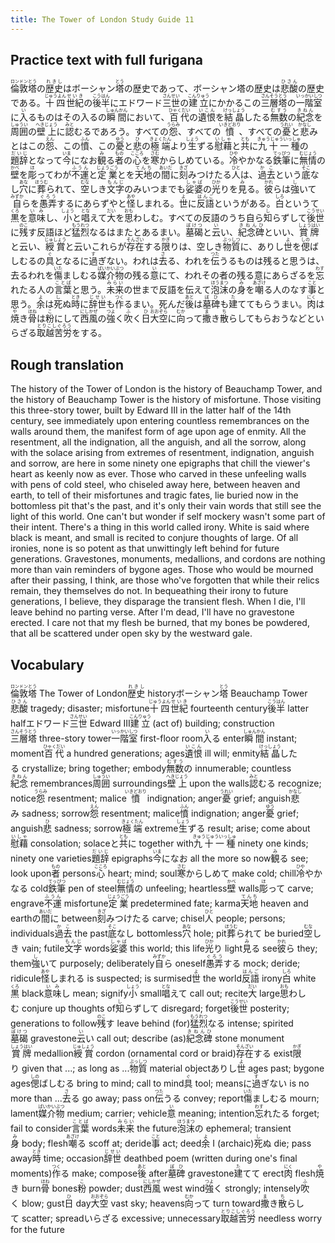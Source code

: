 ```yaml
---
title: The Tower of London Study Guide 11
---
```


## Practice text with full furigana

<p>
<ruby><rb>倫敦塔</rb><rt>ロンドンとう</rt></ruby>の<ruby><rb>歴史</rb><rt>れきし</rt></ruby>はボーシャン<ruby><rb>塔</rb><rt>とう</rt></ruby>の歴史であって、ボーシャン塔の歴史は<ruby><rb>悲酸</rb><rt>ひさん</rt></ruby>の歴史である。<ruby><rb>十四</rb><rt>じゅうよん</rt></ruby><ruby><rb>世紀</rb><rt>せいき</rt></ruby>の<ruby><rb>後半</rb><rt>こうはん</rt></ruby>にエドワード<ruby><rb>三世</rb><rt>さんせい</rt></ruby>の<ruby><rb>建立</rb><rt>こんりゅう</rt></ruby>にかかるこの<ruby><rb>三層塔</rb><rt>さんそうとう</rt></ruby>の<ruby><rb>一階室</rb><rt>いっかいしつ</rt></ruby>に<ruby><rb>入</rb><rt>い</rt></ruby>るものはその入るの<ruby><rb>瞬間</rb><rt>しゅんかん</rt></ruby>において、<ruby><rb>百代</rb><rt>ひゃくだい</rt></ruby>の<ruby><rb>遺恨</rb><rt>いこん</rt></ruby>を<ruby><rb>結晶</rb><rt>けっしょう</rt></ruby>したる<ruby><rb>無数</rb><rt>むすう</rt></ruby>の<ruby><rb>紀念</rb><rt>きねん</rt></ruby>を<ruby><rb>周囲</rb><rt>しゅうい</rt></ruby>の<ruby><rb>壁上</rb><rt>へきじょう</rt></ruby>に<ruby><rb>認</rb><rt>みと</rt></ruby>むるであろう。すべての<ruby><rb>怨</rb><rt>うらみ</rt></ruby>、すべての<ruby><rb>憤</rb><rt>いきどおり</rt></ruby>、すべての<ruby><rb>憂</rb><rt>うれい</rt></ruby>と<ruby><rb>悲</rb><rt>かなし</rt></ruby>みとはこの<ruby><rb>怨</rb><rt>えん</rt></ruby>、この<ruby><rb>憤</rb><rt>ふん</rt></ruby>、この<ruby><rb>憂</rb><rt>ゆう</rt></ruby>と<ruby><rb>悲</rb><rt>ひ</rt></ruby>の<ruby><rb>極端</rb><rt>きょくたん</rt></ruby>より<ruby><rb>生</rb><rt>しょう</rt></ruby>ずる<ruby><rb>慰藉</rb><rt>いしゃ</rt></ruby>と<ruby><rb>共</rb><rt>とも</rt></ruby>に<ruby><rb>九十一種</rb><rt>きゅうじゅういっしゅ</rt></ruby>の<ruby><rb>題辞</rb><rt>だいじ</rt></ruby>となって<ruby><rb>今</rb><rt>いま</rt></ruby>になお<ruby><rb>観</rb><rt>み</rt></ruby>る<ruby><rb>者</rb><rt>もの</rt></ruby>の<ruby><rb>心</rb><rt>こころ</rt></ruby>を<ruby><rb>寒</rb><rt>さむ</rt></ruby>からしめている。<ruby><rb>冷</rb><rt>ひや</rt></ruby>やかなる<ruby><rb>鉄筆</rb><rt>てっぴつ</rt></ruby>に<ruby><rb>無情</rb><rt>むじょう</rt></ruby>の<ruby><rb>壁</rb><rt>かべ</rt></ruby>を<ruby><rb>彫</rb><rt>ほ</rt></ruby>ってわが<ruby><rb>不運</rb><rt>ふうん</rt></ruby>と<ruby><rb>定業</rb><rt>じょうごう</rt></ruby>とを<ruby><rb>天地</rb><rt>てんち</rt></ruby>の<ruby><rb>間</rb><rt>あいだ</rt></ruby>に<ruby><rb>刻</rb><rt>きざ</rt></ruby>みつけたる<ruby><rb>人</rb><rt>ひと</rt></ruby>は、<ruby><rb>過去</rb><rt>かこ</rt></ruby>という<ruby><rb>底</rb><rt>そこ</rt></ruby>なし<ruby><rb>穴</rb><rt>あな</rt></ruby>に<ruby><rb>葬</rb><rt>ほうむ</rt></ruby>られて、<ruby><rb>空</rb><rt>むな</rt></ruby>しき<ruby><rb>文字</rb><rt>もんじ</rt></ruby>のみいつまでも<ruby><rb>娑婆</rb><rt>しゃば</rt></ruby>の<ruby><rb>光</rb><rt>ひか</rt></ruby>りを<ruby><rb>見</rb><rt>み</rt></ruby>る。<ruby><rb>彼</rb><rt>かれ</rt></ruby>らは<ruby><rb>強</rb><rt>し</rt></ruby>いて<ruby><rb>自</rb><rt>みずか</rt></ruby>らを<ruby><rb>愚弄</rb><rt>ぐろう</rt></ruby>するにあらずやと<ruby><rb>怪</rb><rt>あや</rt></ruby>しまれる。<ruby><rb>世</rb><rt>よ</rt></ruby>に<ruby><rb>反語</rb><rt>はんご</rt></ruby>というがある。<ruby><rb>白</rb><rt>しろ</rt></ruby>というて<ruby><rb>黒</rb><rt>くろ</rt></ruby>を<ruby><rb>意味</rb><rt>いみ</rt></ruby>し、<ruby><rb>小</rb><rt>しょう</rt></ruby>と<ruby><rb>唱</rb><rt>とな</rt></ruby>えて<ruby><rb>大</rb><rt>だい</rt></ruby>を<ruby><rb>思</rb><rt>おも</rt></ruby>わしむ。すべての反語のうち自ら<ruby><rb>知</rb><rt>し</rt></ruby>らずして<ruby><rb>後世</rb><rt>こうせい</rt></ruby>に<ruby><rb>残</rb><rt>のこ</rt></ruby>す反語ほど<ruby><rb>猛烈</rb><rt>もうれつ</rt></ruby>なるはまたとあるまい。<ruby><rb>墓碣</rb><rt>ぼけつ</rt></ruby>と<ruby><rb>云</rb><rt>い</rt></ruby>い、<ruby><rb>紀念碑</rb><rt>きねんひ</rt></ruby>といい、<ruby><rb>賞牌</rb><rt>しょうはい</rt></ruby>と云い、<ruby><rb>綬賞</rb><rt>じゅしょう</rt></ruby>と云いこれらが<ruby><rb>存在</rb><rt>そんざい</rt></ruby>する<ruby><rb>限</rb><rt>かぎ</rt></ruby>りは、空しき<ruby><rb>物質</rb><rt>ぶっしつ</rt></ruby>に、ありし<ruby><rb>世</rb><rt>よ</rt></ruby>を<ruby><rb>偲</rb><rt>しの</rt></ruby>ばしむるの<ruby><rb>具</rb><rt>ぐ</rt></ruby>となるに<ruby><rb>過</rb><rt>す</rt></ruby>ぎない。われは<ruby><rb>去</rb><rt>さ</rt></ruby>る、われを<ruby><rb>伝</rb><rt>つた</rt></ruby>うるものは残ると思うは、去るわれを<ruby><rb>傷</rb><rt>いた</rt></ruby>ましむる<ruby><rb>媒介物</rb><rt>ばいかいぶつ</rt></ruby>の残る<ruby><rb>意</rb><rt>い</rt></ruby>にて、われその者の残る意にあらざるを<ruby><rb>忘</rb><rt>わす</rt></ruby>れたる人の<ruby><rb>言葉</rb><rt>ことば</rt></ruby>と思う。<ruby><rb>未来</rb><rt>みらい</rt></ruby>の世まで反語を伝えて<ruby><rb>泡沫</rb><rt>ほうまつ</rt></ruby>の<ruby><rb>身</rb><rt>み</rt></ruby>を<ruby><rb>嘲</rb><rt>あざけ</rt></ruby>る人のなす<ruby><rb>事</rb><rt>こと</rt></ruby>と思う。<ruby><rb>余</rb><rt>よ</rt></ruby>は<ruby><rb>死</rb><rt>し</rt></ruby>ぬ<ruby><rb>時</rb><rt>とき</rt></ruby>に<ruby><rb>辞世</rb><rt>じせい</rt></ruby>も<ruby><rb>作</rb><rt>つく</rt></ruby>るまい。死んだ<ruby><rb>後</rb><rt>あと</rt></ruby>は<ruby><rb>墓碑</rb><rt>ぼひ</rt></ruby>も<ruby><rb>建</rb><rt>た</rt></ruby>ててもらうまい。<ruby><rb>肉</rb><rt>にく</rt></ruby>は<ruby><rb>焼</rb><rt>や</rt></ruby>き<ruby><rb>骨</rb><rt>ほね</rt></ruby>は<ruby><rb>粉</rb><rt>こ</rt></ruby>にして<ruby><rb>西風</rb><rt>にしかぜ</rt></ruby>の<ruby><rb>強</rb><rt>つよ</rt></ruby>く<ruby><rb>吹</rb><rt>ふ</rt></ruby>く<ruby><rb>日</rb><rt>ひ</rt></ruby><ruby><rb>大空</rb><rt>おおぞら</rt></ruby>に<ruby><rb>向</rb><rt>むか</rt></ruby>って<ruby><rb>撒</rb><rt>ま</rt></ruby>き<ruby><rb>散</rb><rt>ち</rt></ruby>らしてもらおうなどといらざる<ruby><rb>取越苦労</rb><rt>とりこしぐろう</rt></ruby>をする。
</p>


## Rough translation

The history of the Tower of London is the history of Beauchamp Tower, and the history of Beauchamp Tower is the history of misfortune. Those visiting this three-story tower, built by Edward III in the latter half of the 14th century, see immediately upon entering countless remembrances on the walls around them, the manifest form of age upon age of enmity. All the resentment, all the indignation, all the anguish, and all the sorrow, along with the solace arising from extremes of resentment, indignation, anguish and sorrow, are here in some ninety one epigraphs that chill the viewer's heart as keenly now as ever. Those who carved in these unfeeling walls with pens of cold steel, who chiseled away here, between heaven and earth, to tell of their misfortunes and tragic fates, lie buried now in the bottomless pit that's the past, and it's only their vain words that still see the light of this world. One can't but wonder if self mockery wasn't some part of their intent. There's a thing in this world called irony. White is said where black is meant, and small is recited to conjure thoughts of large. Of all ironies, none is so potent as that unwittingly left behind for future generations. Gravestones, monuments, medallions, and cordons are nothing more than vain reminders of bygone ages. Those who would be mourned after their passing, I think, are those who've forgotten that while their relics remain, they themselves do not. In bequeathing their irony to future generations, I believe, they disparage the transient flesh. When I die, I'll leave behind no parting verse. After I'm dead, I'll have no gravestone erected. I care not that my flesh be burned, that my bones be powdered, that all be scattered under open sky by the westward gale. 


## Vocabulary

<p>
<span class="vocabstudy"><ruby><rb>倫敦塔</rb><rt>ロンドンとう</rt></ruby>&nbsp;The Tower of London</span><span class="vocabstudy"><ruby><rb>歴史</rb><rt>れきし</rt></ruby>&nbsp;history</span><span class="vocabstudy">ボーシャン<ruby><rb>塔</rb><rt>とう</rt></ruby>&nbsp;Beauchamp Tower</span><span class="vocabstudy"><ruby><rb>悲酸</rb><rt>ひさん</rt></ruby>&nbsp;tragedy; disaster; misfortune</span><span class="vocabstudy"><ruby><rb>十四</rb><rt>じゅうよん</rt></ruby><ruby><rb>世紀</rb><rt>せいき</rt></ruby>&nbsp;fourteenth century</span><span class="vocabstudy"><ruby><rb>後半</rb><rt>こうはん</rt></ruby>&nbsp;latter half</span><span class="vocabstudy">エドワード<ruby><rb>三世</rb><rt>さんせい</rt></ruby>&nbsp;Edward III</span><span class="vocabstudy"><ruby><rb>建立</rb><rt>こんりゅう</rt></ruby>&nbsp;(act of) building; construction</span><span class="vocabstudy"><ruby><rb>三層塔</rb><rt>さんそうとう</rt></ruby>&nbsp;three-story tower</span><span class="vocabstudy"><ruby><rb>一階室</rb><rt>いっかいしつ</rt></ruby>&nbsp;first-floor room</span><span class="vocabstudy"><ruby><rb>入</rb><rt>い</rt></ruby>る&nbsp;enter</span><span class="vocabstudy"><ruby><rb>瞬間</rb><rt>しゅんかん</rt></ruby>&nbsp;instant; moment</span><span class="vocabstudy"><ruby><rb>百代</rb><rt>ひゃくだい</rt></ruby>&nbsp;a hundred generations; ages</span><span class="vocabstudy"><ruby><rb>遺恨</rb><rt>いこん</rt></ruby>&nbsp;ill will; enmity</span><span class="vocabstudy"><ruby><rb>結晶</rb><rt>けっしょう</rt></ruby>したる&nbsp;crystallize; bring together; embody</span><span class="vocabstudy"><ruby><rb>無数</rb><rt>むすう</rt></ruby>の&nbsp;innumerable; countless</span><span class="vocabstudy"><ruby><rb>紀念</rb><rt>きねん</rt></ruby>&nbsp;remembrances</span><span class="vocabstudy"><ruby><rb>周囲</rb><rt>しゅうい</rt></ruby>&nbsp;surroundings</span><span class="vocabstudy"><ruby><rb>壁上</rb><rt>へきじょう</rt></ruby>&nbsp;upon the walls</span><span class="vocabstudy"><ruby><rb>認</rb><rt>みと</rt></ruby>むる&nbsp;recognize; notice</span><span class="vocabstudy"><ruby><rb>怨</rb><rt>うらみ</rt></ruby>&nbsp;resentment; malice</span><span class="vocabstudy"><ruby><rb>憤</rb><rt>いきどおり</rt></ruby>&nbsp;indignation; anger</span><span class="vocabstudy"><ruby><rb>憂</rb><rt>うれい</rt></ruby>&nbsp;grief; anguish</span><span class="vocabstudy"><ruby><rb>悲</rb><rt>かなし</rt></ruby>み&nbsp;sadness; sorrow</span><span class="vocabstudy"><ruby><rb>怨</rb><rt>えん</rt></ruby>&nbsp;resentment; malice</span><span class="vocabstudy"><ruby><rb>憤</rb><rt>ふん</rt></ruby>&nbsp;indignation; anger</span><span class="vocabstudy"><ruby><rb>憂</rb><rt>ゆう</rt></ruby>&nbsp;grief; anguish</span><span class="vocabstudy"><ruby><rb>悲</rb><rt>ひ</rt></ruby>&nbsp;sadness; sorrow</span><span class="vocabstudy"><ruby><rb>極端</rb><rt>きょくたん</rt></ruby>&nbsp;extreme</span><span class="vocabstudy"><ruby><rb>生</rb><rt>しょう</rt></ruby>ずる&nbsp;result; arise; come about</span><span class="vocabstudy"><ruby><rb>慰藉</rb><rt>いしゃ</rt></ruby>&nbsp;consolation; solace</span><span class="vocabstudy">と<ruby><rb>共</rb><rt>とも</rt></ruby>に&nbsp;together with</span><span class="vocabstudy"><ruby><rb>九十一種</rb><rt>きゅうじゅういっしゅ</rt></ruby>&nbsp;ninety one kinds; ninety one varieties</span><span class="vocabstudy"><ruby><rb>題辞</rb><rt>だいじ</rt></ruby>&nbsp;epigraphs</span><span class="vocabstudy"><ruby><rb>今</rb><rt>いま</rt></ruby>になお&nbsp;all the more so now</span><span class="vocabstudy"><ruby><rb>観</rb><rt>み</rt></ruby>る&nbsp;see; look upon</span><span class="vocabstudy"><ruby><rb>者</rb><rt>もの</rt></ruby>&nbsp;persons</span><span class="vocabstudy"><ruby><rb>心</rb><rt>こころ</rt></ruby>&nbsp;heart; mind; soul</span><span class="vocabstudy"><ruby><rb>寒</rb><rt>さむ</rt></ruby>からしめて&nbsp;make cold; chill</span><span class="vocabstudy"><ruby><rb>冷</rb><rt>ひや</rt></ruby>やかなる&nbsp;cold</span><span class="vocabstudy"><ruby><rb>鉄筆</rb><rt>てっぴつ</rt></ruby>&nbsp;pen of steel</span><span class="vocabstudy"><ruby><rb>無情</rb><rt>むじょう</rt></ruby>の&nbsp;unfeeling; heartless</span><span class="vocabstudy"><ruby><rb>壁</rb><rt>かべ</rt></ruby>&nbsp;walls</span><span class="vocabstudy"><ruby><rb>彫</rb><rt>ほ</rt></ruby>って&nbsp;carve; engrave</span><span class="vocabstudy"><ruby><rb>不運</rb><rt>ふうん</rt></ruby>&nbsp;misfortune</span><span class="vocabstudy"><ruby><rb>定業</rb><rt>じょうごう</rt></ruby>&nbsp;predetermined fate; karma</span><span class="vocabstudy"><ruby><rb>天地</rb><rt>てんち</rt></ruby>&nbsp;heaven and earth</span><span class="vocabstudy">の<ruby><rb>間</rb><rt>あいだ</rt></ruby>に&nbsp;between</span><span class="vocabstudy"><ruby><rb>刻</rb><rt>きざ</rt></ruby>みつけたる&nbsp;carve; chisel</span><span class="vocabstudy"><ruby><rb>人</rb><rt>ひと</rt></ruby>&nbsp;people; persons; individuals</span><span class="vocabstudy"><ruby><rb>過去</rb><rt>かこ</rt></ruby>&nbsp;the past</span><span class="vocabstudy"><ruby><rb>底</rb><rt>そこ</rt></ruby>なし&nbsp;bottomless</span><span class="vocabstudy"><ruby><rb>穴</rb><rt>あな</rt></ruby>&nbsp;hole; pit</span><span class="vocabstudy"><ruby><rb>葬</rb><rt>ほうむ</rt></ruby>られて&nbsp;be buried</span><span class="vocabstudy"><ruby><rb>空</rb><rt>むな</rt></ruby>しき&nbsp;vain; futile</span><span class="vocabstudy"><ruby><rb>文字</rb><rt>もんじ</rt></ruby>&nbsp;words</span><span class="vocabstudy"><ruby><rb>娑婆</rb><rt>しゃば</rt></ruby>&nbsp;this world; this life</span><span class="vocabstudy"><ruby><rb>光</rb><rt>ひか</rt></ruby>り&nbsp;light</span><span class="vocabstudy"><ruby><rb>見</rb><rt>み</rt></ruby>る&nbsp;see</span><span class="vocabstudy"><ruby><rb>彼</rb><rt>かれ</rt></ruby>ら&nbsp;they; them</span><span class="vocabstudy"><ruby><rb>強</rb><rt>し</rt></ruby>いて&nbsp;purposely; deliberately</span><span class="vocabstudy"><ruby><rb>自</rb><rt>みずか</rt></ruby>ら&nbsp;oneself</span><span class="vocabstudy"><ruby><rb>愚弄</rb><rt>ぐろう</rt></ruby>する&nbsp;mock; deride; ridicule</span><span class="vocabstudy"><ruby><rb>怪</rb><rt>あや</rt></ruby>しまれる&nbsp;is suspected; is surmised</span><span class="vocabstudy"><ruby><rb>世</rb><rt>よ</rt></ruby>&nbsp;the world</span><span class="vocabstudy"><ruby><rb>反語</rb><rt>はんご</rt></ruby>&nbsp;irony</span><span class="vocabstudy"><ruby><rb>白</rb><rt>しろ</rt></ruby>&nbsp;white</span><span class="vocabstudy"><ruby><rb>黒</rb><rt>くろ</rt></ruby>&nbsp;black</span><span class="vocabstudy"><ruby><rb>意味</rb><rt>いみ</rt></ruby>し&nbsp;mean; signify</span><span class="vocabstudy"><ruby><rb>小</rb><rt>しょう</rt></ruby>&nbsp;small</span><span class="vocabstudy"><ruby><rb>唱</rb><rt>とな</rt></ruby>えて&nbsp;call out; recite</span><span class="vocabstudy"><ruby><rb>大</rb><rt>だい</rt></ruby>&nbsp;large</span><span class="vocabstudy"><ruby><rb>思</rb><rt>おも</rt></ruby>わしむ&nbsp;conjure up thoughts of</span><span class="vocabstudy"><ruby><rb>知</rb><rt>し</rt></ruby>らずして&nbsp;disregard; forget</span><span class="vocabstudy"><ruby><rb>後世</rb><rt>こうせい</rt></ruby>&nbsp;posterity; generations to follow</span><span class="vocabstudy"><ruby><rb>残</rb><rt>のこ</rt></ruby>す&nbsp;leave behind (for)</span><span class="vocabstudy"><ruby><rb>猛烈</rb><rt>もうれつ</rt></ruby>なる&nbsp;intense; spirited</span><span class="vocabstudy"><ruby><rb>墓碣</rb><rt>ぼけつ</rt></ruby>&nbsp;gravestone</span><span class="vocabstudy"><ruby><rb>云</rb><rt>い</rt></ruby>い&nbsp;call out; describe (as)</span><span class="vocabstudy"><ruby><rb>紀念碑</rb><rt>きねんひ</rt></ruby>&nbsp;stone monument</span><span class="vocabstudy"><ruby><rb>賞牌</rb><rt>しょうはい</rt></ruby>&nbsp;medallion</span><span class="vocabstudy"><ruby><rb>綬賞</rb><rt>じゅしょう</rt></ruby>&nbsp;cordon (ornamental cord or braid)</span><span class="vocabstudy"><ruby><rb>存在</rb><rt>そんざい</rt></ruby>する&nbsp;exist</span><span class="vocabstudy"><ruby><rb>限</rb><rt>かぎ</rt></ruby>り&nbsp;given that ...; as long as ...</span><span class="vocabstudy"><ruby><rb>物質</rb><rt>ぶっしつ</rt></ruby>&nbsp;material object</span><span class="vocabstudy">ありし<ruby><rb>世</rb><rt>よ</rt></ruby>&nbsp;ages past; bygone ages</span><span class="vocabstudy"><ruby><rb>偲</rb><rt>しの</rt></ruby>ばしむる&nbsp;bring to mind; call to mind</span><span class="vocabstudy"><ruby><rb>具</rb><rt>ぐ</rt></ruby>&nbsp;tool; means</span><span class="vocabstudy">に<ruby><rb>過</rb><rt>す</rt></ruby>ぎない&nbsp;is no more than ...</span><span class="vocabstudy"><ruby><rb>去</rb><rt>さ</rt></ruby>る&nbsp;go away; pass on</span><span class="vocabstudy"><ruby><rb>伝</rb><rt>つた</rt></ruby>うる&nbsp;convey; report</span><span class="vocabstudy"><ruby><rb>傷</rb><rt>いた</rt></ruby>ましむる&nbsp;mourn; lament</span><span class="vocabstudy"><ruby><rb>媒介物</rb><rt>ばいかいぶつ</rt></ruby>&nbsp;medium; carrier; vehicle</span><span class="vocabstudy"><ruby><rb>意</rb><rt>い</rt></ruby>&nbsp;meaning; intention</span><span class="vocabstudy"><ruby><rb>忘</rb><rt>わす</rt></ruby>れたる&nbsp;forget; fail to consider</span><span class="vocabstudy"><ruby><rb>言葉</rb><rt>ことば</rt></ruby>&nbsp;words</span><span class="vocabstudy"><ruby><rb>未来</rb><rt>みらい</rt></ruby>&nbsp;the future</span><span class="vocabstudy"><ruby><rb>泡沫</rb><rt>ほうまつ</rt></ruby>の&nbsp;ephemeral; transient</span><span class="vocabstudy"><ruby><rb>身</rb><rt>み</rt></ruby>&nbsp;body; flesh</span><span class="vocabstudy"><ruby><rb>嘲</rb><rt>あざけ</rt></ruby>る&nbsp;scoff at; deride</span><span class="vocabstudy"><ruby><rb>事</rb><rt>こと</rt></ruby>&nbsp;act; deed</span><span class="vocabstudy"><ruby><rb>余</rb><rt>よ</rt></ruby>&nbsp;I (archaic)</span><span class="vocabstudy"><ruby><rb>死</rb><rt>し</rt></ruby>ぬ&nbsp;die; pass away</span><span class="vocabstudy"><ruby><rb>時</rb><rt>とき</rt></ruby>&nbsp;time; occasion</span><span class="vocabstudy"><ruby><rb>辞世</rb><rt>じせい</rt></ruby>&nbsp;deathbed poem (written during one's final moments)</span><span class="vocabstudy"><ruby><rb>作</rb><rt>つく</rt></ruby>る&nbsp;make; compose</span><span class="vocabstudy"><ruby><rb>後</rb><rt>あと</rt></ruby>&nbsp;after</span><span class="vocabstudy"><ruby><rb>墓碑</rb><rt>ぼひ</rt></ruby>&nbsp;gravestone</span><span class="vocabstudy"><ruby><rb>建</rb><rt>た</rt></ruby>てて&nbsp;erect</span><span class="vocabstudy"><ruby><rb>肉</rb><rt>にく</rt></ruby>&nbsp;flesh</span><span class="vocabstudy"><ruby><rb>焼</rb><rt>や</rt></ruby>き&nbsp;burn</span><span class="vocabstudy"><ruby><rb>骨</rb><rt>ほね</rt></ruby>&nbsp;bones</span><span class="vocabstudy"><ruby><rb>粉</rb><rt>こ</rt></ruby>&nbsp;powder; dust</span><span class="vocabstudy"><ruby><rb>西風</rb><rt>にしかぜ</rt></ruby>&nbsp;west wind</span><span class="vocabstudy"><ruby><rb>強</rb><rt>つよ</rt></ruby>く&nbsp;strongly; intensely</span><span class="vocabstudy"><ruby><rb>吹</rb><rt>ふ</rt></ruby>く&nbsp;blow; gust</span><span class="vocabstudy"><ruby><rb>日</rb><rt>ひ</rt></ruby>&nbsp;day</span><span class="vocabstudy"><ruby><rb>大空</rb><rt>おおぞら</rt></ruby>&nbsp;vast sky; heavens</span><span class="vocabstudy"><ruby><rb>向</rb><rt>むか</rt></ruby>って&nbsp;turn toward</span><span class="vocabstudy"><ruby><rb>撒</rb><rt>ま</rt></ruby>き<ruby><rb>散</rb><rt>ち</rt></ruby>らして&nbsp;scatter; spread</span><span class="vocabstudy">いらざる&nbsp;excessive; unnecessary</span><span class="vocabstudy"><ruby><rb>取越苦労</rb><rt>とりこしぐろう</rt></ruby>&nbsp;needless worry for the future</span>
</p>
